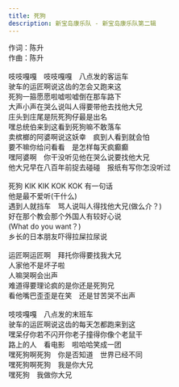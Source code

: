 ```yaml
---
title: 死狗
description: 新宝岛康乐队 - 新宝岛康乐队第二辑
---
```


作词：陈升<br />作曲：陈升<br /><br />吱吱嘎嘎　吱吱嘎嘎　八点发的客运车<br />驶车的运匠啊说这齿的怎会又跑来这<br />死狗一箍愿愿啦嘘啦嘘倒在那车路下<br />大声小声在哭么说叫人得要带他去找他大兄<br />庄头到庄尾是阮死狗仔最是出名<br />嘿总统伯来到这看到死狗嘛不敢落车<br />卖槟榔的阿婆啊说这妖幸　疯到人看到就会怕<br />要不嘛你给问看看　是怎样每天疯癫癫<br />嘿阿婆啊　你干没听见他在哭么说要找他大兄<br />他大兄早在八百年前捉去碰碰　报纸有写你怎没听过<br /><br />死狗 KIK KIK KOK KOK 有一句话<br />他是最不爱听(干什么)<br />遇到人就挡车　骂人说叫人得找他大兄(做么介？)<br />好在那个教会那个外国人有较好心说<br />(What do you want？)<br />乡长的日本朋友吓得拉屎拉尿说<br /><br />运匠啊运匠啊　拜托你得要找我大兄<br />人家他不是坏子啦<br />人嘛哭啊会出声<br />难道得要理论疯的是你还是死狗兄<br />看他嘴巴歪歪是在笑　还是甘苦哭不出声<br /><br />吱吱嘎嘎　八点发的末班车<br />驶车的运匠啊说这齿的每天怎都跑来到这<br />嘿呆仔你若不闪开你老子撞得你像个老鼠干<br />路上的人　看电影　啦哈哈笑成一团<br />嘿死狗啊死狗　你是否知道　世界已经不同<br />嘿死狗啊死狗　我是你大兄<br />嘿死狗　我做你大兄